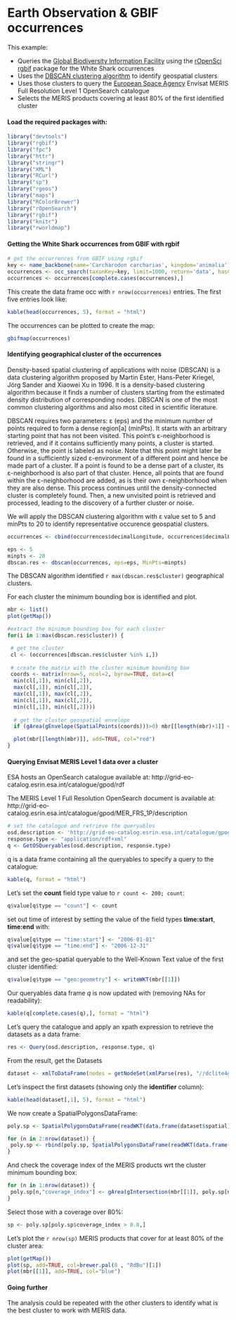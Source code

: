 # Earth Observation & GBIF occurrences

This example:

* Queries the [Global Biodiversity Information Facility](http://www.gbif.org/) using the [rOpenSci](http://ropensci.org/) [rgbif](http://ropensci.org/tutorials/rgbif_tutorial.html) package for the White Shark occurrences
* Uses the [DBSCAN clustering algorithm](http://en.wikipedia.org/wiki/DBSCAN) to identify geospatial clusters 
* Uses those clusters to query the [European Space Agency](http://www.esa.int/ESA) Envisat MERIS Full Resolution Level 1 OpenSearch catalogue
* Selects the MERIS products covering at least 80% of the first identified cluster

#### Load the required packages with:

```r
library("devtools")
library("rgbif")
library("fpc")
library("httr")
library("stringr")
library("XML")
library("RCurl")
library("sp")
library("rgeos") 
library("maps") 
library("RColorBrewer")
library("rOpenSearch")
library("rgbif")
library("knitr")
library("rworldmap")
```

#### Getting the White Shark occurrences from GBIF with rgbif

```r
# get the occurrences from GBIF using rgbif
key <- name_backbone(name='Carcharodon carcharias', kingdom='animalia')$speciesKey
occurrences <- occ_search(taxonKey=key, limit=1000, return='data', hasCoordinate=TRUE)
occurrences <- occurrences[complete.cases(occurrences),]
```

This create the data frame occ with `r nrow(occurrences)` entries. The first five entries look like:

```r
kable(head(occurrences, 5), format = "html")
```

The occurrences can be plotted to create the map:

```r
gbifmap(occurrences)
```

#### Identifying geographical cluster of the occurrences

Density-based spatial clustering of applications with noise (DBSCAN) is a data clustering algorithm proposed by Martin Ester, Hans-Peter Kriegel, Jörg Sander and Xiaowei Xu in 1996. It is a density-based clustering algorithm because it finds a number of clusters starting from the estimated density distribution of corresponding nodes. 
DBSCAN is one of the most common clustering algorithms and also most cited in scientific literature.

DBSCAN requires two parameters: ε (eps) and the minimum number of points required to form a dense region[a] (minPts). 
It starts with an arbitrary starting point that has not been visited. 
This point's ε-neighborhood is retrieved, and if it contains sufficiently many points, a cluster is started.
Otherwise, the point is labeled as noise. Note that this point might later be found in a sufficiently sized ε-environment of a different point and hence be made part of a cluster.
If a point is found to be a dense part of a cluster, its ε-neighborhood is also part of that cluster. 
Hence, all points that are found within the ε-neighborhood are added, as is their own ε-neighborhood when they are also dense. 
This process continues until the density-connected cluster is completely found. Then, a new unvisited point is retrieved and processed, leading to the discovery of a further cluster or noise.

We will apply the DBSCAN clustering algorithm with ε value set to 5 and minPts to 20 to identify representative occurence geospatial clusters.

```r
occurrences <- cbind(occurrences$decimalLongitude, occurrences$decimalLatitude)

eps <- 5
minpts <- 20
dbscan.res <- dbscan(occurrences, eps=eps, MinPts=minpts)
```

The DBSCAN algorithm identified `r max(dbscan.res$cluster)` geographical clusters.

For each cluster the minimum bounding box is identified and plot.

```r
mbr <- list()
plot(getMap())

#extract the minimum bounding box for each cluster
for(i in 1:max(dbscan.res$cluster)) {

 # get the cluster
 cl <- (occurrences[dbscan.res$cluster %in% i,])
  
 # create the matrix with the cluster minimum bounding box
 coords <- matrix(nrow=5, ncol=2, byrow=TRUE, data=c(
  min(cl[,1]), min(cl[,2]),
  max(cl[,1]), min(cl[,2]),
  max(cl[,1]), max(cl[,2]),
  min(cl[,1]), max(cl[,2]),
  min(cl[,1]), min(cl[,2])))
  
  # get the cluster geospatial envelope
  if (gArea(gEnvelope(SpatialPoints(coords)))>0) mbr[[length(mbr)+1]] <- gEnvelope(SpatialPoints(coords))

  plot(mbr[[length(mbr)]], add=TRUE, col="red")
}
```

#### Querying Envisat MERIS Level 1 data over a cluster

ESA hosts an OpenSearch catalogue available at: http://grid-eo-catalog.esrin.esa.int/catalogue/gpod/rdf

The MERIS Level 1 Full Resolution OpenSearch document is available at: http://grid-eo-catalog.esrin.esa.int/catalogue/gpod/MER_FRS_1P/description

```r
# set the catalogue and retrieve the queryables
osd.description <- 'http://grid-eo-catalog.esrin.esa.int/catalogue/gpod/MER_FRS_1P/description'
response.type <- "application/rdf+xml"
q <- GetOSQueryables(osd.description, response.type)
```

q is a data frame containing all the queryables to specify a query to the catalogue:

```r
kable(q, format = "html")
```

Let's set the **count** field type value to `r count <- 200; count`:

```r
q$value[q$type == "count"] <- count
```

set out time of interest by setting the value of the field types **time:start**, **time:end** with:

```r
q$value[q$type == "time:start"] <- "2006-01-01"
q$value[q$type == "time:end"] <- "2006-12-31"
```

and set the geo-spatial queryable to the Well-Known Text value of the first cluster identified:

```r
q$value[q$type == "geo:geometry"] <- writeWKT(mbr[[1]])
```

Our queryables data frame _q_ is now updated with (removing NAs for readability):

```r
kable(q[complete.cases(q),], format = "html")
```

Let's query the catalogue and apply an xpath expression to retrieve the datasets as a data frame:

```r
res <- Query(osd.description, response.type, q)
```

From the result, get the Datasets

```r
dataset <- xmlToDataFrame(nodes = getNodeSet(xmlParse(res), "//dclite4g:DataSet"), stringsAsFactors = FALSE)
```

Let's inspect the first datasets (showing only the **identifier** column):

```r
kable(head(dataset[,1], 5), format = "html")
```

We now create a SpatialPolygonsDataFrame:  
```r
poly.sp <- SpatialPolygonsDataFrame(readWKT(data.frame(dataset$spatial)[1,]), dataset[1,])

for (n in 2:nrow(dataset)) {
 poly.sp <- rbind(poly.sp, SpatialPolygonsDataFrame(readWKT(data.frame(dataset$spatial)[n,],id=n), dataset[n,]))  
} 
```

And check the coverage index of the MERIS products wrt the cluster minimum bounding box:

```r
for (n in 1:nrow(dataset)) {
 poly.sp[n,"coverage_index"] <- gArea(gIntersection(mbr[[1]], poly.sp[n,])) / gArea(mbr[[1]]) 
}
```

Select those with a coverage over 80%:

```r
sp <- poly.sp[poly.sp$coverage_index > 0.8,]
```

Let's plot the `r nrow(sp)` MERIS products that cover for at least 80% of the cluster area:

```r
plot(getMap())
plot(sp, add=TRUE, col=brewer.pal(8 , "RdBu")[1])
plot(mbr[[1]], add=TRUE, col="blue")
```

#### Going further 

The analysis could be repeated with the other clusters to identify what is the best cluster to work with MERIS data.

